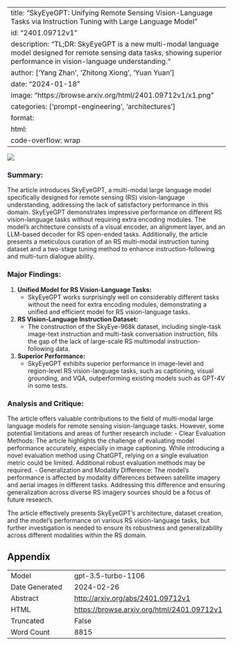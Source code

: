
---
title: "SkyEyeGPT: Unifying Remote Sensing Vision-Language Tasks via Instruction Tuning with Large Language Model"
id: "2401.09712v1"
description: "TL;DR: SkyEyeGPT is a new multi-modal language model designed for remote sensing data tasks, showing superior performance in vision-language understanding."
author: ['Yang Zhan', 'Zhitong Xiong', 'Yuan Yuan']
date: "2024-01-18"
image: "https://browse.arxiv.org/html/2401.09712v1/x1.png"
categories: ['prompt-engineering', 'architectures']
format:
  html:
    code-overflow: wrap
---

![](https://browse.arxiv.org/html/2401.09712v1/x1.png)

### Summary:

The article introduces SkyEyeGPT, a multi-modal large language model specifically designed for remote sensing (RS) vision-language understanding, addressing the lack of satisfactory performance in this domain. SkyEyeGPT demonstrates impressive performance on different RS vision-language tasks without requiring extra encoding modules. The model's architecture consists of a visual encoder, an alignment layer, and an LLM-based decoder for RS open-ended tasks. Additionally, the article presents a meticulous curation of an RS multi-modal instruction tuning dataset and a two-stage tuning method to enhance instruction-following and multi-turn dialogue ability.

### Major Findings:
1. **Unified Model for RS Vision-Language Tasks:**
   - SkyEyeGPT works surprisingly well on considerably different tasks without the need for extra encoding modules, demonstrating a unified and efficient model for RS vision-language tasks.
  
2. **RS Vision-Language Instruction Dataset:**
   - The construction of the SkyEye-968k dataset, including single-task image-text instruction and multi-task conversation instruction, fills the gap of the lack of large-scale RS multimodal instruction-following data.

3. **Superior Performance:**
   - SkyEyeGPT exhibits superior performance in image-level and region-level RS vision-language tasks, such as captioning, visual grounding, and VQA, outperforming existing models such as GPT-4V in some tests.

### Analysis and Critique:
The article offers valuable contributions to the field of multi-modal large language models for remote sensing vision-language tasks. However, some potential limitations and areas of further research include:
- Clear Evaluation Methods: The article highlights the challenge of evaluating model performance accurately, especially in image captioning. While introducing a novel evaluation method using ChatGPT, relying on a single evaluation metric could be limited. Additional robust evaluation methods may be required.
- Generalization and Modality Difference: The model's performance is affected by modality differences between satellite imagery and aerial images in different tasks. Addressing this difference and ensuring generalization across diverse RS imagery sources should be a focus of future research.

The article effectively presents SkyEyeGPT's architecture, dataset creation, and the model's performance on various RS vision-language tasks, but further investigation is needed to ensure its robustness and generalizability across different modalities within the RS domain.

## Appendix

|          |          |
|----------|----------|
| Model     | gpt-3.5-turbo-1106       |
| Date Generated     | 2024-02-26       |
| Abstract | [http://arxiv.org/abs/2401.09712v1](http://arxiv.org/abs/2401.09712v1)        |
| HTML     | [https://browse.arxiv.org/html/2401.09712v1](https://browse.arxiv.org/html/2401.09712v1)       |
| Truncated       | False       |
| Word Count       | 8815       |
